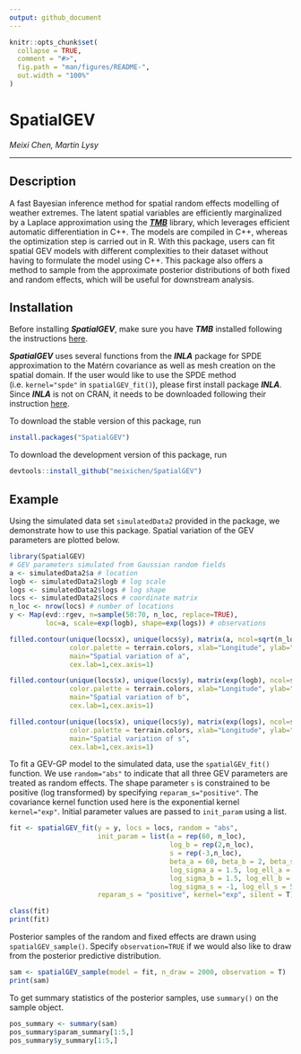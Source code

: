 ```yaml
---
output: github_document
---
```


<!-- README.md is generated from README.Rmd. Please edit that file -->

```r
knitr::opts_chunk$set(
  collapse = TRUE,
  comment = "#>",
  fig.path = "man/figures/README-",
  out.width = "100%"
)
```

# SpatialGEV

<!-- badges: start -->
<!-- badges: end -->

*Meixi Chen, Martin Lysy*

---

## Description

A fast Bayesian inference method for spatial random effects modelling of weather extremes. 
The latent spatial variables are efficiently marginalized by a Laplace approximation using the 
[***TMB***](https://github.com/kaskr/adcomp) library, which leverages efficient automatic 
differentiation in C++. The models are compiled in C++, whereas the optimization step is carried 
out in R. With this package, users can fit spatial GEV models with different complexities to 
their dataset without having to formulate the model using C++.  This package also offers a 
method to sample from the approximate posterior distributions of both fixed and random effects, 
which will be useful for downstream analysis.

## Installation

Before installing ***SpatialGEV***, make sure you have ***TMB*** installed following the instructions [here](https://github.com/kaskr/adcomp/wiki/Download). 

***SpatialGEV*** uses several functions from the ***INLA*** package for SPDE approximation to the Matérn covariance as well as mesh creation on the spatial domain. If the user would like to use the SPDE method (i.e. `kernel="spde"` in `spatialGEV_fit()`), please first install package ***INLA***. Since ***INLA*** is not on CRAN, it needs to be downloaded following their instruction [here](https://www.r-inla.org/download-install).

To download the stable version of this package, run
```r
install.packages("SpatialGEV")
```

To download the development version of this package, run 
```r
devtools::install_github("meixichen/SpatialGEV")
```

## Example
Using the simulated data set `simulatedData2` provided in the package, we demonstrate how to use this package. Spatial variation of the GEV parameters are plotted below.

```r
library(SpatialGEV)
# GEV parameters simulated from Gaussian random fields
a <- simulatedData2$a # location
logb <- simulatedData2$logb # log scale
logs <- simulatedData2$logs # log shape
locs <- simulatedData2$locs # coordinate matrix
n_loc <- nrow(locs) # number of locations
y <- Map(evd::rgev, n=sample(50:70, n_loc, replace=TRUE),
         loc=a, scale=exp(logb), shape=exp(logs)) # observations

filled.contour(unique(locs$x), unique(locs$y), matrix(a, ncol=sqrt(n_loc)), 
               color.palette = terrain.colors, xlab="Longitude", ylab="Latitude", 
               main="Spatial variation of a",
               cex.lab=1,cex.axis=1)

filled.contour(unique(locs$x), unique(locs$y), matrix(exp(logb), ncol=sqrt(n_loc)), 
               color.palette = terrain.colors, xlab="Longitude", ylab="Latitude", 
               main="Spatial variation of b",
               cex.lab=1,cex.axis=1)

filled.contour(unique(locs$x), unique(locs$y), matrix(exp(logs), ncol=sqrt(n_loc)),
               color.palette = terrain.colors, xlab="Longitude", ylab="Latitude",
               main="Spatial variation of s",
               cex.lab=1,cex.axis=1)
```

To fit a GEV-GP model to the simulated data, use the `spatialGEV_fit()` function. We use `random="abs"` to indicate that all three GEV parameters are treated as random effects. The shape parameter `s` is constrained to be positive (log transformed) by specifying `reparam_s="positive"`. The covariance kernel function used here is the exponential kernel `kernel="exp"`. Initial parameter values are passed to `init_param` using a list.

```r
fit <- spatialGEV_fit(y = y, locs = locs, random = "abs",
                      init_param = list(a = rep(60, n_loc),
                                        log_b = rep(2,n_loc),
                                        s = rep(-3,n_loc),
                                        beta_a = 60, beta_b = 2, beta_s = -2,
                                        log_sigma_a = 1.5, log_ell_a = 5,
                                        log_sigma_b = 1.5, log_ell_b = 5,
                                        log_sigma_s = -1, log_ell_s = 5),
                      reparam_s = "positive", kernel="exp", silent = T)

class(fit)
print(fit)
```

Posterior samples of the random and fixed effects are drawn using `spatialGEV_sample()`. Specify `observation=TRUE` if we would also like to draw from the posterior predictive distribution.

```r
sam <- spatialGEV_sample(model = fit, n_draw = 2000, observation = T)
print(sam)
```

To get summary statistics of the posterior samples, use `summary()` on the sample object.
```r
pos_summary <- summary(sam)
pos_summary$param_summary[1:5,]
pos_summary$y_summary[1:5,]
```

